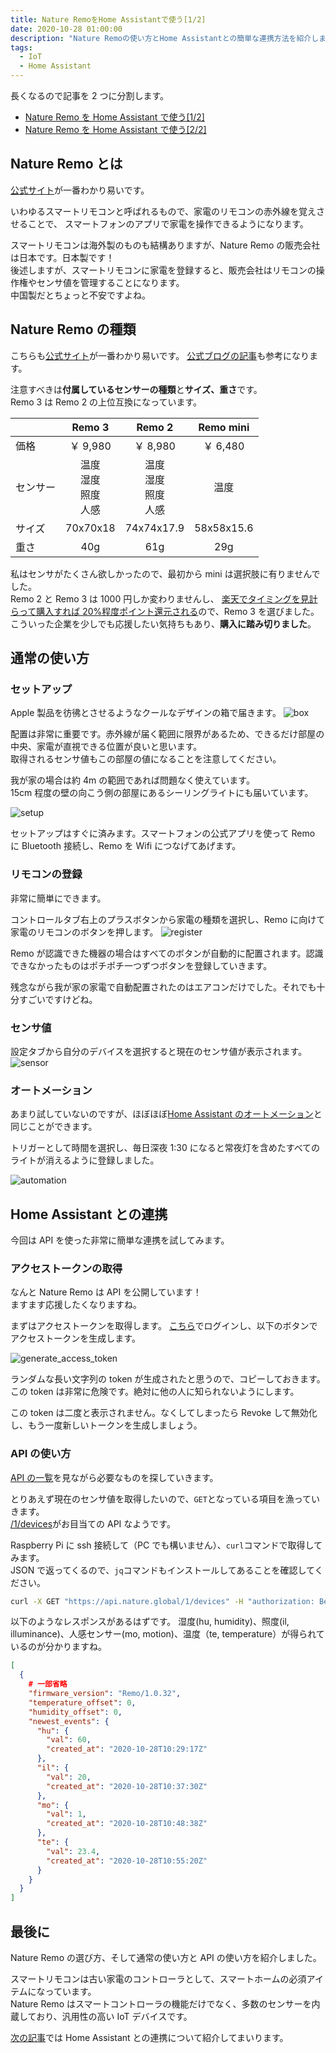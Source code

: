 ```yaml
---
title: Nature RemoをHome Assistantで使う[1/2]
date: 2020-10-28 01:00:00
description: "Nature Remoの使い方とHome Assistantとの簡単な連携方法を紹介します。"
tags:
  - IoT
  - Home Assistant
---
```



長くなるので記事を 2 つに分割します。

- [Nature Remo を Home Assistant で使う[1/2]](/nature-remoを-home-assistantで使う-1-2)
- [Nature Remo を Home Assistant で使う[2/2]](/nature-remoを-home-assistantで使う-2-2)

## Nature Remo とは

[公式サイト](https://nature.global/jp/nature-remo-3)が一番わかり易いです。

いわゆるスマートリモコンと呼ばれるもので、家電のリモコンの赤外線を覚えさせることで、
スマートフォンのアプリで家電を操作できるようになります。

スマートリモコンは海外製のものも結構ありますが、Nature Remo の販売会社は日本です。日本製です！  
後述しますが、スマートリモコンに家電を登録すると、販売会社はリモコンの操作権やセンサ値を管理することになります。  
中国製だとちょっと不安ですよね。

## Nature Remo の種類

こちらも[公式サイト](https://nature.global/jp/nature-remo-3)が一番わかり易いです。
[公式ブログの記事](https://nature.global/jp/blog/2020/6/25/remo3-difference)も参考になります。

注意すべきは**付属しているセンサーの種類**と**サイズ、重さ**です。  
Remo 3 は Remo 2 の上位互換になっています。

|          |               Remo 3                |               Remo 2                | Remo mini  |
| :------- | :---------------------------------: | :---------------------------------: | :--------: |
| 価格     |              ￥ 9,980               |              ￥ 8,980               |  ￥ 6,480  |
| センサー | 温度<br />湿度<br /> 照度<br />人感 | 温度<br />湿度<br /> 照度<br />人感 |    温度    |
| サイズ   |              70x70x18               |             74x74x17.9              | 58x58x15.6 |
| 重さ     |                 40g                 |                 61g                 |    29g     |

私はセンサがたくさん欲しかったので、最初から mini は選択肢に有りませんでした。  
Remo 2 と Remo 3 は 1000 円しか変わりませんし、
[楽天でタイミングを見計らって購入すれば 20%程度ポイント還元される](/楽天経済圏について)ので、Remo 3 を選びました。  
こういった企業を少しでも応援したい気持ちもあり、**購入に踏み切りました**。

<RakutenAffiliate
  url="https://hb.afl.rakuten.co.jp/ichiba/1d756ea1.2a4ca8db.1d756ea2.2302b4a0/?pc=https%3A%2F%2Fitem.rakuten.co.jp%2Fnature-remo%2Fremo-1w3%2F&link_type=picttext&ut=eyJwYWdlIjoiaXRlbSIsInR5cGUiOiJwaWN0dGV4dCIsInNpemUiOiIyNDB4MjQwIiwibmFtIjoxLCJuYW1wIjoicmlnaHQiLCJjb20iOjEsImNvbXAiOiJkb3duIiwicHJpY2UiOjEsImJvciI6MSwiY29sIjoxLCJiYnRuIjoxLCJwcm9kIjowLCJhbXAiOmZhbHNlfQ%3D%3D"
  title="Nature スマートリモコン Nature Remo 3 家電コントロール Amazon Alexa / Google Home / Siri 対応 GPS連携 温度センサー Bluetooth Low Energy Remo-1W3"
  imgurl="https://hbb.afl.rakuten.co.jp/hgb/1d756ea1.2a4ca8db.1d756ea2.2302b4a0/?me_id=1378660&item_id=10000006&pc=https%3A%2F%2Fthumbnail.image.rakuten.co.jp%2F%400_mall%2Fnature-remo%2Fcabinet%2Fremo-1w3%2Fimgrc0074113842.jpg%3F_ex%3D240x240&s=240x240&t=picttext"
  value="価格：9980円（税込、送料無料)"
  value_date="(2020/10/28時点)"
/>

## 通常の使い方

### セットアップ

Apple 製品を彷彿とさせるようなクールなデザインの箱で届きます。
![box](./IMG_0822.jpg)

配置は非常に重要です。赤外線が届く範囲に限界があるため、できるだけ部屋の中央、家電が直視できる位置が良いと思います。  
取得されるセンサ値もこの部屋の値になることを注意してください。

我が家の場合は約 4m の範囲であれば問題なく使えています。  
15cm 程度の壁の向こう側の部屋にあるシーリングライトにも届いています。

![setup](./IMG_0821.jpg)

セットアップはすぐに済みます。スマートフォンの公式アプリを使って Remo に Bluetooth 接続し、Remo を Wifi につなげてあげます。

### リモコンの登録

非常に簡単にできます。

コントロールタブ右上のプラスボタンから家電の種類を選択し、Remo に向けて家電のリモコンのボタンを押します。
![register](./IMG_0823.PNG)

Remo が認識できた機器の場合はすべてのボタンが自動的に配置されます。認識できなかったものはポチポチ一つずつボタンを登録していきます。

残念ながら我が家の家電で自動配置されたのはエアコンだけでした。それでも十分すごいですけどね。

### センサ値

設定タブから自分のデバイスを選択すると現在のセンサ値が表示されます。
![sensor](./IMG_0824.PNG)

### オートメーション

あまり試していないのですが、ほぼほぼ[Home Assistant のオートメーション](/home-assitantのオートメーション)と同じことができます。

トリガーとして時間を選択し、毎日深夜 1:30 になると常夜灯を含めたすべてのライトが消えるように登録しました。

![automation](./IMG_0825.PNG)

## Home Assistant との連携

今回は API を使った非常に簡単な連携を試してみます。

### アクセストークンの取得

なんと Nature Remo は API を公開しています！  
ますます応援したくなりますね。

まずはアクセストークンを取得します。
[こちら](https://home.nature.global/home)でログインし、以下のボタンでアクセストークンを生成します。

![generate_access_token](./token.png)

ランダムな長い文字列の token が生成されたと思うので、コピーしておきます。  
この token は非常に危険です。絶対に他の人に知られないようにします。

この token は二度と表示されません。なくしてしまったら Revoke して無効化し、もう一度新しいトークンを生成しましょう。

### API の使い方

[API の一覧](https://swagger.nature.global/)を見ながら必要なものを探していきます。

とりあえず現在のセンサ値を取得したいので、`GET`となっている項目を漁っていきます。  
[/1/devices](https://swagger.nature.global/#/default/get_1_devices)がお目当ての API なようです。

Raspberry Pi に ssh 接続して（PC でも構いません）、`curl`コマンドで取得してみます。  
JSON で返ってくるので、`jq`コマンドもインストールしてあることを確認してください。

```bash
curl -X GET "https://api.nature.global/1/devices" -H "authorization: Bearer ここにアクセストークン" | jq
```

以下のようなレスポンスがあるはずです。
湿度(hu, humidity)、照度(il, illuminance)、人感センサー(mo, motion)、温度（te, temperature）が得られているのが分かりますね。

```json
[
  {
    # 一部省略
    "firmware_version": "Remo/1.0.32",
    "temperature_offset": 0,
    "humidity_offset": 0,
    "newest_events": {
      "hu": {
        "val": 60,
        "created_at": "2020-10-28T10:29:17Z"
      },
      "il": {
        "val": 20,
        "created_at": "2020-10-28T10:37:30Z"
      },
      "mo": {
        "val": 1,
        "created_at": "2020-10-28T10:48:38Z"
      },
      "te": {
        "val": 23.4,
        "created_at": "2020-10-28T10:55:20Z"
      }
    }
  }
]
```

## 最後に

Nature Remo の選び方、そして通常の使い方と API の使い方を紹介しました。

スマートリモコンは古い家電のコントローラとして、スマートホームの必須アイテムになっています。  
Nature Remo はスマートコントローラの機能だけでなく、多数のセンサーを内蔵しており、汎用性の高い IoT デバイスです。

[次の記事](/nature-remoを-home-assistantで使う-2-2)では Home Assistant との連携について紹介してまいります。

<RakutenAffiliate
  url="https://hb.afl.rakuten.co.jp/ichiba/1d756ea1.2a4ca8db.1d756ea2.2302b4a0/?pc=https%3A%2F%2Fitem.rakuten.co.jp%2Fnature-remo%2Fremo-1w3%2F&link_type=picttext&ut=eyJwYWdlIjoiaXRlbSIsInR5cGUiOiJwaWN0dGV4dCIsInNpemUiOiIyNDB4MjQwIiwibmFtIjoxLCJuYW1wIjoicmlnaHQiLCJjb20iOjEsImNvbXAiOiJkb3duIiwicHJpY2UiOjEsImJvciI6MSwiY29sIjoxLCJiYnRuIjoxLCJwcm9kIjowLCJhbXAiOmZhbHNlfQ%3D%3D"
  title="Nature スマートリモコン Nature Remo 3 家電コントロール Amazon Alexa / Google Home / Siri 対応 GPS連携 温度センサー Bluetooth Low Energy Remo-1W3"
  imgurl="https://hbb.afl.rakuten.co.jp/hgb/1d756ea1.2a4ca8db.1d756ea2.2302b4a0/?me_id=1378660&item_id=10000006&pc=https%3A%2F%2Fthumbnail.image.rakuten.co.jp%2F%400_mall%2Fnature-remo%2Fcabinet%2Fremo-1w3%2Fimgrc0074113842.jpg%3F_ex%3D240x240&s=240x240&t=picttext"
  value="価格：9980円（税込、送料無料)"
  value_date="(2020/10/28時点)"
/>
